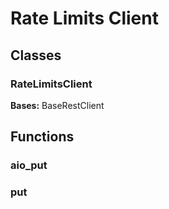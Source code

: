 # Rate Limits Client

## Classes

### RateLimitsClient

**Bases:** BaseRestClient

## Functions

### aio_put

### put
